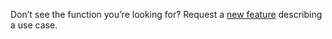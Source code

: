 <!--
Copyright (c) roydukkey. All rights reserved.
Licensed under the MIT. See LICENSE file in the project root for full license information. -->

Don’t see the function you’re looking for? Request a [new feature](https://github.com/roydukkey/sass-fairy/issues/new) describing a use case.
